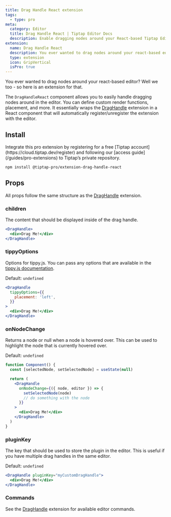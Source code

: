 ```yaml
---
title: Drag Handle React extension
tags:
  - type: pro
meta:
  category: Editor
  title: Drag Handle React | Tiptap Editor Docs
  description: Enable dragging nodes around your React-based Tiptap Editor with the Drag Handle React Extension. Learn how to set it up here in the Docs!
extension:
  name: Drag Handle React
  description: You ever wanted to drag nodes around your react-based editor? Well we too - so here is an extension for that.
  type: extension
  icon: GripVertical
  isPro: true
---
```



You ever wanted to drag nodes around your react-based editor? Well we too - so here is an extension for that.

The `DragHandleReact` component allows you to easily handle dragging nodes around in the editor. You can define custom render functions, placement, and more.
It essentially wraps the [DragHandle](/editor/extensions/functionality/drag-handle) extension in a React component that will automatically register/unregister the extension with the editor.

<CodeDemo isPro path="/Experiments/DragHandleReact" />

## Install

<Callout title="Set up access to Tiptap's private repository" variant="info">
  Integrate this pro extension by registering for a free [Tiptap
  account](https://cloud.tiptap.dev/register) and following our [access
  guide](/guides/pro-extensions) to Tiptap’s private repository.
</Callout>

```bash
npm install @tiptap-pro/extension-drag-handle-react
```

## Props

All props follow the same structure as the [DragHandle](/editor/extensions/functionality/drag-handle) extension.

### children

The content that should be displayed inside of the drag handle.

```jsx
<DragHandle>
  <div>Drag Me!</div>
</DragHandle>
```

### tippyOptions

Options for tippy.js. You can pass any options that are available in the [tippy.js documentation](https://atomiks.github.io/tippyjs/v6/all-props/).

Default: `undefined`

```jsx
<DragHandle
  tippyOptions={{
    placement: 'left',
  }}
>
  <div>Drag Me!</div>
</DragHandle>
```

### onNodeChange

Returns a node or null when a node is hovered over. This can be used to highlight the node that is currently hovered over.

Default: `undefined`

```jsx
function Component() {
  const [selectedNode, setSelectedNode] = useState(null)

  return (
    <DragHandle
      onNodeChange={({ node, editor }) => {
        setSelectedNode(node)
        // do something with the node
      }}
    >
      <div>Drag Me!</div>
    </DragHandle>
  )
}
```

### pluginKey

The key that should be used to store the plugin in the editor. This is useful if you have multiple drag handles in the same editor.

Default: `undefined`

```jsx
<DragHandle pluginKey="myCustomDragHandle">
  <div>Drag Me!</div>
</DragHandle>
```

### Commands

See the [DragHandle](/editor/extensions/functionality/drag-handle) extension for available editor commands.
